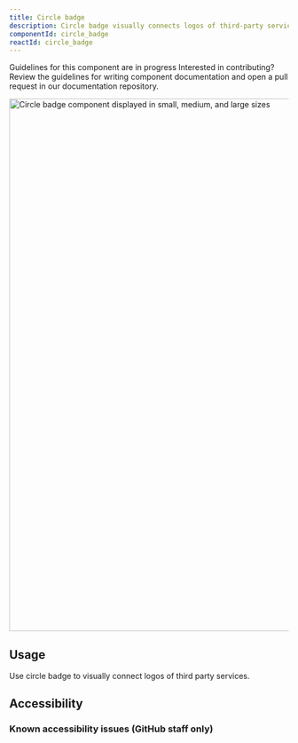 ```yaml
---
title: Circle badge
description: Circle badge visually connects logos of third-party services like in the marketplace.
componentId: circle_badge
reactId: circle_badge
---
```



<Note variant="warning">
  <Text sx={{display: 'block', fontWeight: 'bold', mb: 2}}>Guidelines for this component are in progress</Text>
  Interested in contributing? Review the guidelines for <Link as={GatsbyLink} to="/guides/contribute/documentation#documenting-components">writing component documentation</Link> and open a pull request in our <Link as={GatsbyLink} to="https://github.com/primer/design">documentation repository.</Link>
</Note>

<br />

<img
  width="960"
  alt="Circle badge component displayed in small, medium, and large sizes"
  src="https://github.com/primer/design/assets/586552/b60426b5-8f43-449b-8158-2b98221acce0"
/>

## Usage

Use circle badge to visually connect logos of third party services. 

## Accessibility

### Known accessibility issues (GitHub staff only)

 <AccessibilityLink label="CircleBadge"/>